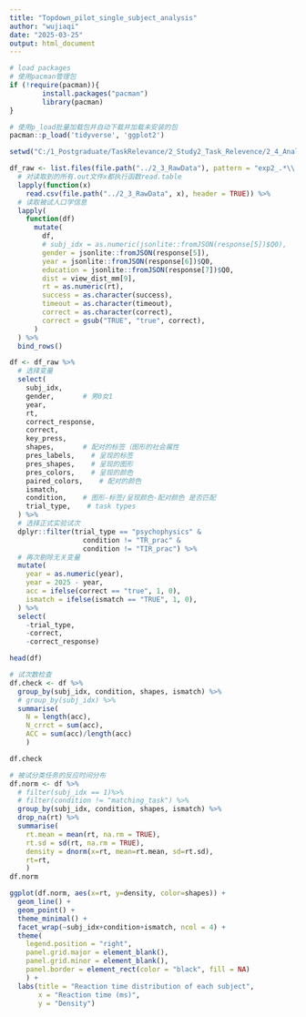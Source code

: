 ```yaml
---
title: "Topdown_pilot_single_subject_analysis"
author: "wujiaqi"
date: "2025-03-25"
output: html_document
---
```

```r
# load packages
# 使用pacman管理包
if (!require(pacman)){
        install.packages("pacman")
        library(pacman)
}

# 使用p_load批量加载包并自动下载并加载未安装的包
pacman::p_load('tidyverse', 'ggplot2')
```

```r
setwd("C:/1_Postgraduate/TaskRelevance/2_Study2_Task_Relevence/2_4_Analysis")

df_raw <- list.files(file.path("../2_3_RawData"), pattern = "exp2_.*\\.csv$") %>%
  # 对读取到的所有.out文件x都执行函数read.table
  lapply(function(x)
    read.csv(file.path("../2_3_RawData", x), header = TRUE)) %>%
  # 读取被试人口学信息
  lapply(
    function(df)
      mutate(
        df,
        # subj_idx = as.numeric(jsonlite::fromJSON(response[5])$Q0),
        gender = jsonlite::fromJSON(response[5]),
        year = jsonlite::fromJSON(response[6])$Q0,
        education = jsonlite::fromJSON(response[7])$Q0,
        dist = view_dist_mm[9],
        rt = as.numeric(rt),
        success = as.character(success),
        timeout = as.character(timeout),
        correct = as.character(correct),
        correct = gsub("TRUE", "true", correct),
      )
  ) %>%
  bind_rows()
```

```r
df <- df_raw %>%
  # 选择变量
  select(
    subj_idx,
    gender,       # 男0女1
    year,
    rt,
    correct_response,
    correct,
    key_press,
    shapes,       # 配对的标签（图形的社会属性
    pres_labels,    # 呈现的标签
    pres_shapes,    # 呈现的图形
    pres_colors,    # 呈现的颜色
    paired_colors,    # 配对的颜色
    ismatch,
    condition,    # 图形-标签/呈现颜色-配对颜色 是否匹配
    trial_type,    # task types
  ) %>%
  # 选择正式实验试次
  dplyr::filter(trial_type == "psychophysics" &
                  condition != "TR_prac" &
                  condition != "TIR_prac") %>%
  # 再次剔除无关变量
  mutate(
    year = as.numeric(year),
    year = 2025 - year,
    acc = ifelse(correct == "true", 1, 0),
    ismatch = ifelse(ismatch == "TRUE", 1, 0),
  ) %>%
  select(
    -trial_type, 
    -correct,
    -correct_response)

head(df)


```

```r
# 试次数检查
df.check <- df %>% 
  group_by(subj_idx, condition, shapes, ismatch) %>%
  # group_by(subj_idx) %>%
  summarise(
    N = length(acc), 
    N_crrct = sum(acc),
    ACC = sum(acc)/length(acc)
    ) 

df.check
```

```r
# 被试分类任务的反应时间分布
df.norm <- df %>% 
  # filter(subj_idx == 1)%>%
  # filter(condition != "matching_task") %>%
  group_by(subj_idx, condition, shapes, ismatch) %>%
  drop_na(rt) %>%
  summarise(
    rt.mean = mean(rt, na.rm = TRUE),
    rt.sd = sd(rt, na.rm = TRUE),
    density = dnorm(x=rt, mean=rt.mean, sd=rt.sd),
    rt=rt,
    ) 
df.norm

```
```r
ggplot(df.norm, aes(x=rt, y=density, color=shapes)) +
  geom_line() +
  geom_point() +
  theme_minimal() +
  facet_wrap(~subj_idx+condition+ismatch, ncol = 4) +
  theme(
    legend.position = "right",
    panel.grid.major = element_blank(),
    panel.grid.minor = element_blank(),
    panel.border = element_rect(color = "black", fill = NA)
    ) +
  labs(title = "Reaction time distribution of each subject",
       x = "Reaction time (ms)",
       y = "Density")
```


